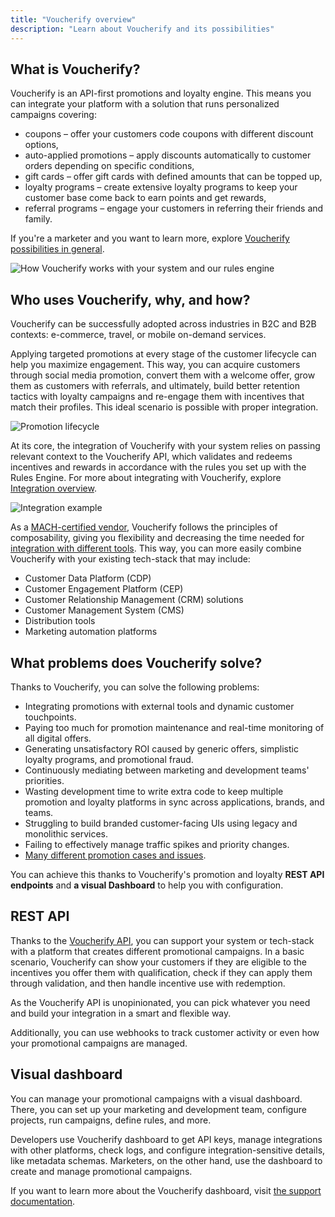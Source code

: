 ```yaml
---
title: "Voucherify overview"
description: "Learn about Voucherify and its possibilities"
---
```


## What is Voucherify?

Voucherify is an API-first promotions and loyalty engine. This means you can integrate your platform with a solution that runs personalized campaigns covering:
- coupons – offer your customers code coupons with different discount options,
- auto-applied promotions – apply discounts automatically to customer orders depending on specific conditions,
- gift cards – offer gift cards with defined amounts that can be topped up,
- loyalty programs – create extensive loyalty programs to keep your customer base come back to earn points and get rewards,
- referral programs – engage your customers in referring their friends and family.



If you're a marketer and you want to learn more, explore [Voucherify possibilities in general](https://www.voucherify.io/).



![How Voucherify works with your system and our rules engine](https://files.readme.io/494bc1a-guides_getting_started_welcome_to_voucherify_voucherify_workflow_scheme_01.png "How Voucherify works with your system and our rules engine")

## Who uses Voucherify, why, and how?

Voucherify can be successfully adopted across industries in B2C and B2B contexts: e-commerce, travel, or mobile on-demand services.

Applying targeted promotions at every stage of the customer lifecycle can help you maximize engagement. This way, you can acquire customers through social media promotion, convert them with a welcome offer, grow them as customers with referrals, and ultimately, build better retention tactics with loyalty campaigns and re-engage them with incentives that match their profiles. This ideal scenario is possible with proper integration.

![Promotion lifecycle](https://files.readme.io/bebe00d-guides_getting_started_welcome_to_voucherify_acquisition_to_re-activation_diagram-02.png "Promotion lifecycle showing acquisition, conversion, growth, retention, and re-activation")

At its core, the integration of Voucherify with your system relies on passing relevant context to the Voucherify API, which validates and redeems incentives and rewards in accordance with the rules you set up with the Rules Engine. For more about integrating with Voucherify, explore [Integration overview](ref:integration-overview).

![Integration example](https://files.readme.io/259371c0c8bc05e57bfb6ff42f4184174ffaefad0ce69154071a8c33c0d214b8-guides_getting_started_welcome-to-voucherify-03.png "A schema of an integration between a store and Voucherify, showing the flow of cart and promo code changes between the customer behavior and Voucherify.")

As a [MACH-certified vendor](https://machalliance.org/), Voucherify follows the principles of composability, giving you flexibility and decreasing the time needed for [integration with different tools](https://www.voucherify.io/integrations "Powerful integrations with Voucherify"). This way, you can more easily combine Voucherify with your existing tech-stack that may include:
- Customer Data Platform (CDP)
- Customer Engagement Platform (CEP)
- Customer Relationship Management (CRM) solutions
- Customer Management System (CMS)
- Distribution tools
- Marketing automation platforms

## What problems does Voucherify solve?

Thanks to Voucherify, you can solve the following problems:
- Integrating promotions with external tools and dynamic customer touchpoints.
- Paying too much for promotion maintenance and real-time monitoring of all digital offers.
- Generating unsatisfactory ROI caused by generic offers, simplistic loyalty programs, and promotional fraud.
- Continuously mediating between marketing and development teams' priorities.
- Wasting development time to write extra code to keep multiple promotion and loyalty platforms in sync across applications, brands, and teams.
- Struggling to build branded customer-facing UIs using legacy and monolithic services.
- Failing to effectively manage traffic spikes and priority changes.
- [Many different promotion cases and issues](https://www.voucherify.io/promotion-examples "Voucherify recipes").


You can achieve this thanks to Voucherify's promotion and loyalty **REST API endpoints** and **a visual Dashboard** to help you with configuration.

## REST API

Thanks to the [Voucherify API](ref:introduction-1), you can support your system or tech-stack with a platform that creates different promotional campaigns. In a basic scenario, Voucherify can show your customers if they are eligible to the incentives you offer them with qualification, check if they can apply them through validation, and then handle incentive use with redemption.

As the Voucherify API is unopinionated, you can pick whatever you need and build your integration in a smart and flexible way.

Additionally, you can use webhooks to track customer activity or even how your promotional campaigns are managed.



## Visual dashboard

You can manage your promotional campaigns with a visual dashboard. There, you can set up your marketing and development team, configure projects, run campaigns, define rules, and more.

Developers use Voucherify dashboard to get API keys, manage integrations with other platforms, check logs, and configure integration-sensitive details, like metadata schemas. Marketers, on the other hand, use the dashboard to create and manage promotional campaigns.

If you want to learn more about the Voucherify dashboard, visit [the support documentation](https://support.voucherify.io/ "Voucherify support documentation").